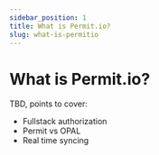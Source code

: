 ```yaml
---
sidebar_position: 1
title: What is Permit.io?
slug: what-is-permitio
---
```


# What is Permit.io?

TBD, points to cover:

- Fullstack authorization
- Permit vs OPAL
- Real time syncing
